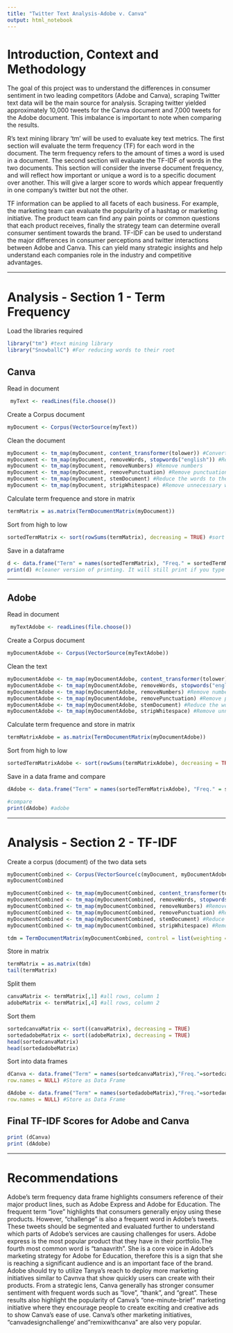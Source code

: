 ```yaml
---
title: "Twitter Text Analysis-Adobe v. Canva"
output: html_notebook
---
```


# Introduction, Context and Methodology

The goal of this project was to understand the differences in consumer sentiment in two leading competitors (Adobe and Canva), scraping Twitter text data will be the main source for analysis. Scraping twitter yielded approximately 10,000 tweets for the Canva document and 7,000 tweets for the Adobe document. This imbalance is important to note when comparing the results. 

R's text mining library 'tm' will be used to evaluate key text metrics. The first section will evaluate the term frequency (TF) for each word in the document. The term frequency refers to the amount of times a word is used in a document. The second section will evaluate the TF-IDF of words in the two documents. This section will consider the inverse document frequency, and will reflect how important or unique a word is to a specific document over another. This will give a larger score to words which appear frequently in one company's twitter but not the other. 

TF information can be applied to all facets of each business. For example, the marketing team can evaluate the popularity of a hashtag or marketing initiative. The product team can find any pain points or common questions that each product receives, finally the strategy team can determine overall consumer sentiment towards the brand. TF-IDF can be used to understand the major differences in consumer perceptions and twitter interactions between Adobe and Canva. This can yield many strategic insights and help understand each companies role in the industry and competitive advantages.

---

#  Analysis - Section 1 - Term Frequency

Load the libraries required
```r
library("tm") #text mining library
library("SnowballC") #For reducing words to their root
```

## Canva

Read in document
```r
 myText <- readLines(file.choose())
```

Create a Corpus document
```r
myDocument <- Corpus(VectorSource(myText))
```

Clean the document
```r
myDocument <- tm_map(myDocument, content_transformer(tolower)) #Convert to lower case
myDocument <- tm_map(myDocument, removeWords, stopwords("english")) #Remove stopwords
myDocument <- tm_map(myDocument, removeNumbers) #Remove numbers
myDocument <- tm_map(myDocument, removePunctuation) #Remove punctuation
myDocument <- tm_map(myDocument, stemDocument) #Reduce the words to their root
myDocument <- tm_map(myDocument, stripWhitespace) #Remove unnecessary white space
```

Calculate term frequence and store in matrix
```r
termMatrix = as.matrix(TermDocumentMatrix(myDocument))
```

Sort from high to low
```r
sortedTermMatrix <- sort(rowSums(termMatrix), decreasing = TRUE) #sort in decreasing order
```

Save in a dataframe
```r
d <- data.frame("Term" = names(sortedTermMatrix), "Freq." = sortedTermMatrix, row.names = NULL) #store in data frame
print(d) #cleaner version of printing. It will still print if you type "d" but the print(d) restricts to the meaningful part
```

---

## Adobe

Read in document
```r
 myTextAdobe <- readLines(file.choose())
```

Create a Corpus document
```r
myDocumentAdobe <- Corpus(VectorSource(myTextAdobe))
```

Clean the text
```r
myDocumentAdobe <- tm_map(myDocumentAdobe, content_transformer(tolower)) #Convert to lower case
myDocumentAdobe <- tm_map(myDocumentAdobe, removeWords, stopwords("english")) #Remove stopwords
myDocumentAdobe <- tm_map(myDocumentAdobe, removeNumbers) #Remove numbers
myDocumentAdobe <- tm_map(myDocumentAdobe, removePunctuation) #Remove punctuation
myDocumentAdobe <- tm_map(myDocumentAdobe, stemDocument) #Reduce the words to their root
myDocumentAdobe <- tm_map(myDocumentAdobe, stripWhitespace) #Remove unnecessary white space
```

Calculate term frequence and store in matrix
```r
termMatrixAdobe = as.matrix(TermDocumentMatrix(myDocumentAdobe))
```

Sort from high to low
```r
sortedTermMatrixAdobe <- sort(rowSums(termMatrixAdobe), decreasing = TRUE) #sort in decreasing order
```

Save in a data frame and compare
```r
dAdobe <- data.frame("Term" = names(sortedTermMatrixAdobe), "Freq." = sortedTermMatrixAdobe, row.names = NULL) #store in data frame

#compare
print(dAdobe) #adobe
```

---

# Analysis - Section 2 - TF-IDF

Create a corpus (document) of the two data sets
```r
myDocumentCombined <- Corpus(VectorSource(c(myDocument, myDocumentAdobe)))
myDocumentCombined
```

```r
myDocumentCombined <- tm_map(myDocumentCombined, content_transformer(tolower)) #Convert to lower case
myDocumentCombined <- tm_map(myDocumentCombined, removeWords, stopwords("english")) #Remove stopwords
myDocumentCombined <- tm_map(myDocumentCombined, removeNumbers) #Remove numbers
myDocumentCombined <- tm_map(myDocumentCombined, removePunctuation) #Remove punctuation
myDocumentCombined <- tm_map(myDocumentCombined, stemDocument) #Reduce the words to their root
myDocumentCombined <- tm_map(myDocumentCombined, stripWhitespace) #Remove unnecessary white space
```

```r
tdm = TermDocumentMatrix(myDocumentCombined, control = list(weighting = function(x) weightTfIdf(x, normalize = FALSE)))
```

Store in matrix
```r
termMatrix = as.matrix(tdm)
tail(termMatrix)

```

Split them
```r
canvaMatrix <- termMatrix[,1] #all rows, column 1
adobeMatrix <- termMatrix[,4] #all rows, column 2
```

Sort them
```r
sortedcanvaMatrix <- sort((canvaMatrix), decreasing = TRUE)
sortedadobeMatrix <- sort((adobeMatrix), decreasing = TRUE)
head(sortedcanvaMatrix)
head(sortedadobeMatrix)
```

Sort into data frames
```r
dCanva <- data.frame("Term" = names(sortedcanvaMatrix),"Freq."=sortedcanvaMatrix,
row.names = NULL) #Store as Data Frame

dAdobe <- data.frame("Term" = names(sortedadobeMatrix),"Freq."=sortedadobeMatrix,
row.names = NULL) #Store as Data Frame
```

## Final TF-IDF Scores for Adobe and Canva
```r
print (dCanva)
print (dAdobe)
```

---

# Recommendations

Adobe's term frequency data frame highlights consumers reference of their major product lines, such as Adobe Express and Adobe for Education. The frequent term "love" highlights that consumers generally enjoy using these products. However, "challenge" is also a frequent word in Adobe's tweets. These tweets should be segmented and evaluated further to understand which parts of Adobe's services are causing challenges for users. Adobe express is the most popular product that they have in their portfolio.The fourth most common word is "tanaavrith". She is a core voice in Adobe's marketing strategy for Adobe for Education, therefore this is a sign that she is reaching a significant audience and is an important face of the brand. Adobe should try to utilize Tanya's reach to deploy more marketing initiatives similar to Cavnva that show quickly users can create with their products. From a strategic lens, Canva generally has stronger consumer sentiment with frequent words such as "love", "thank", and "great". These results also highlight the popularity of Canva's "one-minute-brief" marketing initiative where they encourage people to create exciting and creative ads to show Canva's ease of use. Canva's other marketing initiatives, "canvadesignchallenge' and "remixwithcanva" are also very popular. 
